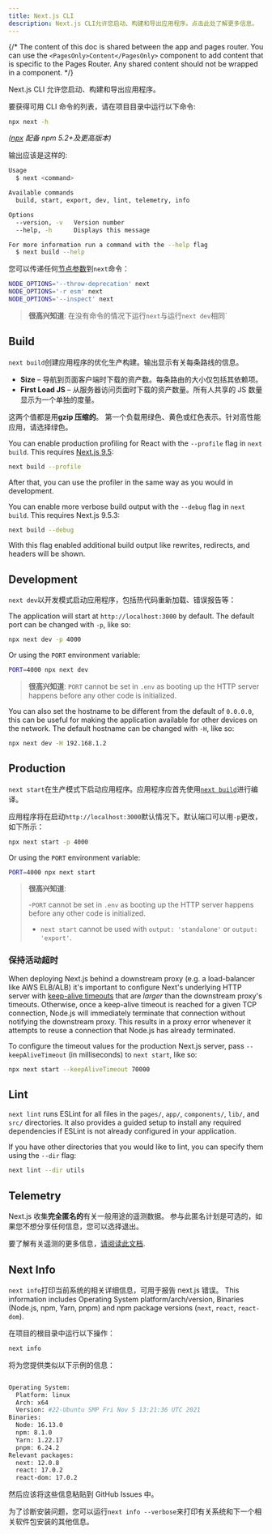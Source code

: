 ```yaml
---
title: Next.js CLI
description: Next.js CLI允许您启动、构建和导出应用程序。点击此处了解更多信息。
---
```


{/* The content of this doc is shared between the app and pages router. You can use the `<PagesOnly>Content</PagesOnly>` component to add content that is specific to the Pages Router. Any shared content should not be wrapped in a component. */}

Next.js CLI 允许您启动、构建和导出应用程序。

要获得可用 CLI 命令的列表，请在项目目录中运行以下命令:

```bash filename="Terminal"
npx next -h
```

_([npx](https://medium.com/@maybekatz/introducing-npx-an-npm-package-runner-55f7d4bd282b) 配备 npm 5.2+及更高版本)_

输出应该是这样的:

```bash filename="Terminal"
Usage
  $ next <command>

Available commands
  build, start, export, dev, lint, telemetry, info

Options
  --version, -v   Version number
  --help, -h      Displays this message

For more information run a command with the --help flag
  $ next build --help
```

您可以传递任何[节点参数](https://nodejs.org/api/cli.html#cli_node_options_options)到`next`命令：

```bash filename="Terminal"
NODE_OPTIONS='--throw-deprecation' next
NODE_OPTIONS='-r esm' next
NODE_OPTIONS='--inspect' next
```

> **很高兴知道**: 在没有命令的情况下运行`next`与运行`next dev`相同`

## Build

`next build`创建应用程序的优化生产构建。输出显示有关每条路线的信息。

- **Size** – 导航到页面客户端时下载的资产数。每条路由的大小仅包括其依赖项。
- **First Load JS** – 从服务器访问页面时下载的资产数量。所有人共享的 JS 数量显示为一个单独的度量。

这两个值都是用**gzip 压缩的**。 第一个负载用绿色、黄色或红色表示。针对高性能应用，请选择绿色。

You can enable production profiling for React with the `--profile` flag in `next build`. This requires [Next.js 9.5](https://nextjs.org/blog/next-9-5):

```bash filename="Terminal"
next build --profile
```

After that, you can use the profiler in the same way as you would in development.

You can enable more verbose build output with the `--debug` flag in `next build`. This requires Next.js 9.5.3:

```bash filename="Terminal"
next build --debug
```

With this flag enabled additional build output like rewrites, redirects, and headers will be shown.

## Development

`next dev`以开发模式启动应用程序，包括热代码重新加载、错误报告等：

The application will start at `http://localhost:3000` by default. The default port can be changed with `-p`, like so:

```bash filename="Terminal"
npx next dev -p 4000
```

Or using the `PORT` environment variable:

```bash filename="Terminal"
PORT=4000 npx next dev
```

> **很高兴知道**: `PORT` cannot be set in `.env` as booting up the HTTP server happens before any other code is initialized.

You can also set the hostname to be different from the default of `0.0.0.0`, this can be useful for making the application available for other devices on the network. The default hostname can be changed with `-H`, like so:

```bash filename="Terminal"
npx next dev -H 192.168.1.2
```

## Production

`next start`在生产模式下启动应用程序。应用程序应首先使用[`next build`](#build)进行编译。

应用程序将在启动`http://localhost:3000`默认情况下。默认端口可以用`-p`更改，如下所示：

```bash filename="Terminal"
npx next start -p 4000
```

Or using the `PORT` environment variable:

```bash filename="Terminal"
PORT=4000 npx next start
```

> **很高兴知道**:
>
> -`PORT` cannot be set in `.env` as booting up the HTTP server happens before any other code is initialized.
>
> - `next start` cannot be used with `output: 'standalone'` or `output: 'export'`.

### 保持活动超时

When deploying Next.js behind a downstream proxy (e.g. a load-balancer like AWS ELB/ALB) it's important to configure Next's underlying HTTP server with [keep-alive timeouts](https://nodejs.org/api/http.html#http_server_keepalivetimeout) that are _larger_ than the downstream proxy's timeouts. Otherwise, once a keep-alive timeout is reached for a given TCP connection, Node.js will immediately terminate that connection without notifying the downstream proxy. This results in a proxy error whenever it attempts to reuse a connection that Node.js has already terminated.

To configure the timeout values for the production Next.js server, pass `--keepAliveTimeout` (in milliseconds) to `next start`, like so:

```bash filename="Terminal"
npx next start --keepAliveTimeout 70000
```

## Lint

`next lint` runs ESLint for all files in the `pages/`, `app/`, `components/`, `lib/`, and `src/` directories. It also
provides a guided setup to install any required dependencies if ESLint is not already configured in
your application.

If you have other directories that you would like to lint, you can specify them using the `--dir`
flag:

```bash filename="Terminal"
next lint --dir utils
```

## Telemetry

Next.js 收集**完全匿名的**有关一般用途的遥测数据。
参与此匿名计划是可选的，如果您不想分享任何信息，您可以选择退出。

要了解有关遥测的更多信息，[请阅读此文档](https://nextjs.org/telemetry/).

## Next Info

`next info`打印当前系统的相关详细信息，可用于报告 next.js 错误。
This information includes Operating System platform/arch/version, Binaries (Node.js, npm, Yarn, pnpm) and npm package versions (`next`, `react`, `react-dom`).

在项目的根目录中运行以下操作：

```bash filename="Terminal"
next info
```

将为您提供类似以下示例的信息：

```bash filename="Terminal"

Operating System:
  Platform: linux
  Arch: x64
  Version: #22-Ubuntu SMP Fri Nov 5 13:21:36 UTC 2021
Binaries:
  Node: 16.13.0
  npm: 8.1.0
  Yarn: 1.22.17
  pnpm: 6.24.2
Relevant packages:
  next: 12.0.8
  react: 17.0.2
  react-dom: 17.0.2

```

然后应该将这些信息粘贴到 GitHub Issues 中。

为了诊断安装问题，您可以运行`next info --verbose`来打印有关系统和下一个相关软件包安装的其他信息。
